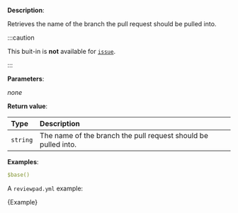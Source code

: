 
**Description**:

Retrieves the name of the branch the pull request should be pulled into.

:::caution

This buit-in is **not** available for [`issue`](/guides/syntax#workflow).

:::

**Parameters**:

_none_

**Return value**:

| Type     | Description                                                    |
| :------- | :------------------------------------------------------------- |
| `string` | The name of the branch the pull request should be pulled into. |

**Examples**:

```yml
$base()
```

A `reviewpad.yml` example:

<CodeBlock language="yml">{Example}</CodeBlock>
